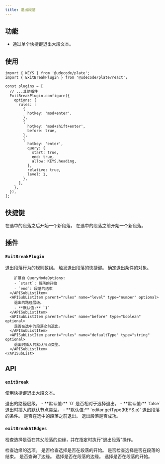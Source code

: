 ```yaml
---
title: 退出段落
---
```


<ComponentPreview name="exit-break-demo" />

<PackageInfo>

## 功能

- 通过单个快捷键退出大段文本。

</PackageInfo>

## 使用

```tsx
import { KEYS } from '@udecode/plate';
import { ExitBreakPlugin } from '@udecode/plate/react';

const plugins = [
  // ...其他插件
  ExitBreakPlugin.configure({
    options: {
      rules: [
        {
          hotkey: 'mod+enter',
        },
        {
          hotkey: 'mod+shift+enter',
          before: true,
        },
        {
          hotkey: 'enter',
          query: {
            start: true,
            end: true,
            allow: KEYS.heading,
          },
          relative: true,
          level: 1,
        },
      ],
    },
  }),
];
```

## 快捷键

<KeyTable>
  <KeyTableItem hotkey="Cmd + Enter">
    在选中的段落之后开始一个新段落。
  </KeyTableItem>
  <KeyTableItem hotkey="Cmd + Shift + Enter">
    在选中的段落之前开始一个新段落。
  </KeyTableItem>
</KeyTable>

## 插件

### `ExitBreakPlugin`

<API name="ExitBreakPlugin">
<APIOptions>
  <APIItem name="rules" type="ExitBreakRule[]" optional>
    退出段落行为的规则数组。
    <APISubList>
      <APISubListItem parent="rules" name="hotkey" type="string">
        触发退出段落的快捷键。
      </APISubListItem>
      <APISubListItem parent="rules" name="query" type="QueryNodeOptions & { start?: boolean; end?: boolean }" optional>
        确定退出条件的对象。
        
        扩展自 QueryNodeOptions:
        - `start`: 段落的开始
        - `end`: 段落的结束
      </APISubListItem>
      <APISubListItem parent="rules" name="level" type="number" optional>
        退出的路径层级。
        - **默认值:** `1`
      </APISubListItem>
      <APISubListItem parent="rules" name="before" type="boolean" optional>
        是否在选中的段落之前退出。
      </APISubListItem>
      <APISubListItem parent="rules" name="defaultType" type="string" optional>
        退出时插入的默认节点类型。
      </APISubListItem>
    </APISubList>
  </APIItem>
</APIOptions>
</API>

## API

### `exitBreak`

使用快捷键退出大段文本。

<API name="exitBreak">
<APIOptions type="ExitBreakOptions">
  <APIItem name="level" type="number" optional>
    退出的路径层级。
    - **默认值:** `0`
  </APIItem>
  <APIItem name="relative" type="boolean" optional>
    是否相对于选择退出。
    - **默认值:** `false`
  </APIItem>
  <APIItem name="defaultType" type="function" optional>
    退出时插入的默认节点类型。
    - **默认值:** `editor.getType(KEYS.p)`
  </APIItem>
  <APIItem name="query" type="object" optional>
    退出段落的条件。
  </APIItem>
  <APIItem name="before" type="boolean" optional>
    是否在选中的段落之前退出。
  </APIItem>
</APIOptions>

<APIReturns type="boolean">
  退出段落是否成功。
</APIReturns>
</API>

### `exitBreakAtEdges`

检查选择是否在其父段落的边缘，并在指定时执行"退出段落"操作。

<API name="exitBreakAtEdges">
<APIParameters>
  <APIItem name="options" type="object">
    检查边缘的选项。
  </APIItem>
</APIParameters>

<APIOptions type="object">
  <APIItem name="start" type="boolean" optional>
    是否检查选择是否在段落的开始。
  </APIItem>
  <APIItem name="end" type="boolean" optional>
    是否检查选择是否在段落的结束。
  </APIItem>
</APIOptions>

<APIReturns type="object">
  <APIItem name="queryEdge" type="boolean">
    是否查询了边缘。
  </APIItem>
  <APIItem name="isEdge" type="boolean">
    选择是否在段落的边缘。
  </APIItem>
  <APIItem name="isStart" type="boolean">
    选择是否在段落的开始。
  </APIItem>
</APIReturns>
</API>